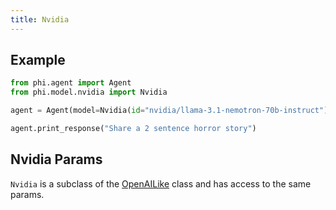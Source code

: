 ```yaml
---
title: Nvidia
---
```


## Example

<CodeGroup>

```python agent.py
from phi.agent import Agent
from phi.model.nvidia import Nvidia

agent = Agent(model=Nvidia(id="nvidia/llama-3.1-nemotron-70b-instruct"), markdown=True)

agent.print_response("Share a 2 sentence horror story")
```

</CodeGroup>

## Nvidia Params

<Snippet file="model-nvda-params.mdx" />

`Nvidia` is a subclass of the [OpenAILike](/reference/model/openai-like) class and has access to the same params.
